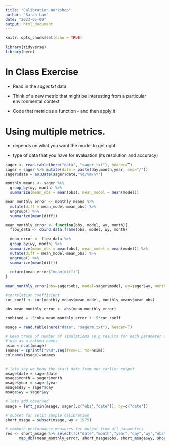 ```yaml
---
title: "Calibration Workshop"
author: "Sarah Lam"
date: "2023-05-09"
output: html_document
---
```


```r
knitr::opts_chunk$set(echo = TRUE)

library(tidyverse)
library(here)
```

# In Class Exercise

* Read in the *sager.txt* data

* Think of a new metric that might be interesting from a particular environmental context

* Code that metric as a function - and then apply it

# Using multiple metrics. 

* depends on what you want the model to get right

* type of data that you have for evaluation (its resolution and accuracy)


```r
sager <- read.table(here("data", "sager.txt"), header=T)
sager = sager %>% mutate(date = paste(day,month,year, sep="/"))
sager$date = as.Date(sager$date,"%d/%m/%Y")

monthly_means <- sager %>% 
  group_by(wy, month) %>% 
  summarize(mean_obs = mean(obs), mean_model = mean(model))

mean_monthly_error <- monthly_means %>% 
  mutate(diff = mean_model-mean_obs) %>% 
  ungroup() %>% 
  summarize(mean(diff))

mean_monthly_error <- function(obs, model, wy, month){
  flow_data <- cbind.data.frame(obs, model, wy, month)
  
  mean_error <- flow_data %>% 
  group_by(wy, month) %>% 
  summarize(mean_obs = mean(obs), mean_model = mean(model)) %>% 
  mutate(diff = mean_model-mean_obs) %>% 
  ungroup() %>% 
  summarize(mean(diff))
  
  return(mean_error$"mean(diff)")
}

mean_monthly_error(obs=sager$obs, model=sager$model, wy=sager$wy, month=sager$month)
```

```r
#correlation coefficient
cor_coeff <- cor(monthly_means$mean_model, monthly_means$mean_obs)

obs_mean_monthly_error <- abs(mean_monthly_error)

combined = .5*obs_mean_monthly_error + .5*cor_coeff
```

```r
msage = read.table(here("data", "sagerm.txt"), header=T)

# keep track of number of simulations (e.g results for each parameter set) 
# use as a column names
nsim = ncol(msage)
snames = sprintf("S%d",seq(from=1, to=nsim))
colnames(msage)=snames


# lets say we know the start date from our earlier output
msage$date = sager$date
msage$month = sager$month
msage$year = sager$year
msage$day = sager$day
msage$wy = sager$wy

# lets add observed
msage = left_join(msage, sager[,c("obs","date")], by=c("date"))
```

```r
# subset for split sample calibration
short_msage = subset(msage, wy < 1975)

# compute performance measures for output from all parameters
res <- short_msage %>% select(!c("date","month","year","day","wy","obs")) %>%
      map_dbl(mean_monthly_error, short_msage$obs, short_msage$wy, short_msage$month) # purrr function here! map_dbl will apply the function to each column in our data frame against the observed and returns a vector

```



